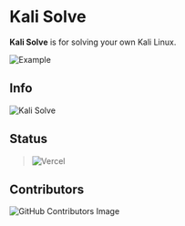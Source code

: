 
# Kali Solve

**Kali Solve** is for solving your own Kali Linux.


<Bleed>![Example](https://www.kalisolve.ml/demo.png)</Bleed>


## Info

<Bleed>![Kali Solve](https://github-readme-stats.vercel.app/api/pin/?username=MohammadTaseenKhan&repo=kali-solve&theme=vision-friendly-dark)</Bleed>

## Status

> ![Vercel](https://vercelbadge.vercel.app/api/MohammadTaseenKhan/kali-solve?style=for-the-badge)


## Contributors

![GitHub Contributors Image](https://contrib.rocks/image?repo=MohammadTaseenKhan/kali-solve)
